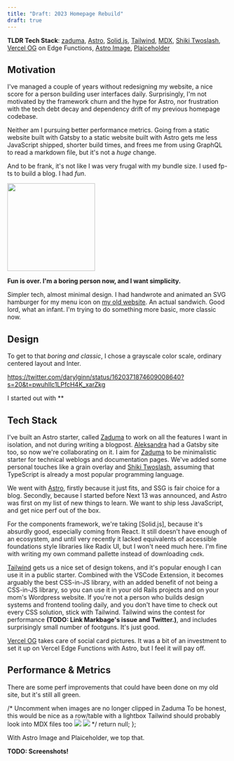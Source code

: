 ```yaml
---
title: "Draft: 2023 Homepage Rebuild"
draft: true
---
```


<div class="full-w-child">

**TLDR Tech Stack**: [zaduma], [Astro], [Solid.js][solid], [Tailwind], [MDX],
[Shiki Twoslash][shiki-twoslash], [Vercel OG][vercel-og] on Edge Functions,
[Astro Image][astro-image], [Plaiceholder]

</div>

[zaduma]: https://github.com/hasparus/zaduma
[astro]: https://astro.build/
[solid]: https://www.solidjs.com/
[tailwind]: https://tailwindcss.com/
[mdx]: https://mdxjs.com/
[shiki-twoslash]: https://TODOTODOTODO
[vercel-og]:
  https://vercel.com/docs/concepts/functions/edge-functions/og-image-generation
[astro-image]: https://docs.astro.build/en/guides/integrations-guide/image/
[plaiceholder]: https://plaiceholder.co/

## Motivation

I've managed a couple of years without redesigning my website, a nice score for
a person building user interfaces daily. Surprisingly, I'm not motivated by the
framework churn and the hype for Astro, nor frustration with the tech debt decay
and dependency drift of my previous homepage codebase.

Neither am I pursuing better performance metrics. Going from a static website
built with Gatsby to a static website built with Astro gets me less JavaScript
shipped, shorter build times, and frees me from using GraphQL to read a markdown
file, but it's not a _huge_ change.

And to be frank, it's not like I was very frugal with my bundle size. I used
fp-ts to build a blog. I&nbsp;had&nbsp;_fun_.

<img
  style="height:200px"
  src="/content/2023-homepage-rebuild/bro-wtf-fp-ts.png"
/>

**Fun is over. I'm a boring person now, and I want simplicity.**

Simpler tech, almost minimal design. I had handwrote and animated an SVG
hamburger for my menu icon on
[my old website](https://old-hasparus.netlify.app/). An actual sandwich. Good
lord, what an infant. I'm trying to do something more basic, more classic now.

## Design

To get to that _boring and classic_, I chose a grayscale color scale, ordinary
centered layout and Inter.

https://twitter.com/darylginn/status/1620371874609008640?s=20&t=pwuhIlc1LPfcH4K_xarZkg

I started out with \*\*

## Tech Stack

I've built an Astro starter, called [Zaduma] to work on all the features I want
in isolation, and not during writing a blogpost. [Aleksandra] had a Gatsby site
too, so now we're collaborating on it. I aim for [Zaduma] to be minimalistic
starter for technical weblogs and documentation pages. We've added some personal
touches like a grain overlay and [Shiki Twoslash][shiki-twoslash], assuming that
TypeScript is already a most popular programming language.

[aleksandra]: https://aleksandra.codes

We went with [Astro], firstly because it just fits, and SSG is fair choice for a
blog. Secondly, because I started before Next 13 was announced, and Astro was
first on my list of new things to learn. We want to ship less JavaScript, and
get nice perf out of the box.

For the components framework, we're taking [Solid.js], because it's absurdly
good, especially coming from React. It still doesn't have enough of an
ecosystem, and until very recently it lacked equivalents of accessible
foundations style libraries like Radix UI, but I won't need much here. I'm fine
with writing my own command pallette instead of downloading `cmdk`.

[Tailwind] gets us a nice set of design tokens, and it's popular enough I can
use it in a public starter. Combined with the VSCode Extension, it becomes
arguably the best CSS-in-JS library, with an added benefit of not being a
CSS-in-JS library, so you can use it in your old Rails projects and on your
mom's Wordpress website. If you're not a person who builds design systems and
frontend tooling daily, and you don't have time to check out every CSS solution,
stick with Tailwind. Tailwind wins the contest for performance **(TODO: Link
Markbage's issue and Twitter.)**, and includes surprisingly small number of
footguns. It's just good.

[Vercel OG][vercel-og] takes care of social card pictures. It was a bit of an
investment to set it up on Vercel Edge Functions with Astro, but I feel it will
pay off.

## Performance & Metrics

There are some perf improvements that could have been done on my old site, but
it's still all green.

  /*  Uncomment when images are no longer clipped in Zaduma
 To be honest, this would be nice as a row/table with a lightbox
 Tailwind should probably look into MDX files too
 ![](/content/2023-homepage-rebuild/old-desktop.png) 
 ![](/content/2023-homepage-rebuild/old-mobile.png) */
  return null;
};

With Astro Image and Plaiceholder, we top that.

**TODO: Screenshots!**
